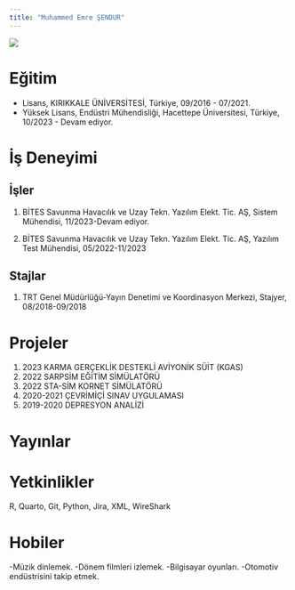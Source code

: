 ```yaml
---
title: "Muhammed Emre ŞENDUR"
---
```


![](/assets/images/vesikalik.jpeg){fig-align="center"}

# Eğitim

-   Lisans, KIRIKKALE ÜNİVERSİTESİ, Türkiye, 09/2016 - 07/2021.
-   Yüksek Lisans, Endüstri Mühendisliği, Hacettepe Üniversitesi, Türkiye, 10/2023 - Devam ediyor.

# İş Deneyimi

## İşler

1.  BİTES Savunma Havacılık ve Uzay Tekn. Yazılım Elekt. Tic. AŞ, Sistem Mühendisi, 11/2023-Devam ediyor.

2.  BİTES Savunma Havacılık ve Uzay Tekn. Yazılım Elekt. Tic. AŞ, Yazılım Test Mühendisi, 05/2022-11/2023

## Stajlar

1.  TRT Genel Müdürlüğü-Yayın Denetimi ve Koordinasyon Merkezi, Stajyer, 08/2018-09/2018



# Projeler

1. 2023 KARMA GERÇEKLİK DESTEKLİ AVİYONİK SÜİT (KGAS)
2. 2022 SARPSİM EĞİTİM SİMÜLATÖRÜ
3. 2022 STA-SİM KORNET SİMÜLATÖRÜ
4. 2020-2021 ÇEVRİMİÇİ SINAV UYGULAMASI
5. 2019-2020 DEPRESYON ANALİZİ


# Yayınlar



# Yetkinlikler

R, Quarto, Git, Python, Jira, XML, WireShark

# Hobiler
-Müzik dinlemek.
-Dönem filmleri izlemek.
-Bilgisayar oyunları.
-Otomotiv endüstrisini takip etmek.

